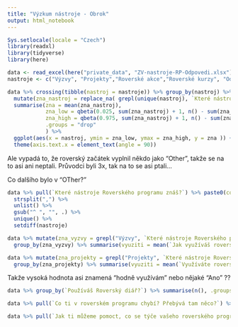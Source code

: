 ---
title: "Výzkum nástroje - Obrok"
output: html_notebook
---

```{r setup}
Sys.setlocale(locale = "Czech")
library(readxl)
library(tidyverse)
library(here)

```


```{r}
data <- read_excel(here("private_data", "ZV-nastroje-RP-Odpovedi.xlsx"))
nastroje <- c("Výzvy", "Projekty","Roverské akce","Roverské kurzy", "Oddíl","Zahraničí","Roverský diář", "časopis Roverský kmen", "Roversk. začátek", "Roverští průvodci")

```

```{r}
data %>% crossing(tibble(nastroj = nastroje)) %>% group_by(nastroj) %>% 
  mutate(zna_nastroj = replace_na( grepl(unique(nastroj), `Které nástroje Roverského programu znáš?`), FALSE)) %>% 
  summarise(zna = mean(zna_nastroj), 
            zna_low = qbeta(0.025, sum(zna_nastroj) + 1, n() - sum(zna_nastroj) + 1),
            zna_high = qbeta(0.975, sum(zna_nastroj) + 1, n() - sum(zna_nastroj) + 1),
            .groups = "drop"
            ) %>%
  ggplot(aes(x = nastroj, ymin = zna_low, ymax = zna_high, y = zna )) + geom_errorbar() + geom_point() +
  theme(axis.text.x = element_text(angle = 90))
```

Ale vypadá to, že roverský začátek vyplnil někdo jako "Other", takže se na to asi ani neptali. Průvodci byli 3x, tak na to se asi ptali...

Co dalšího bylo v "OTher?"

```{r}
data %>% pull(`Které nástroje Roverského programu znáš?`) %>% paste0(collapse = ",") %>% 
  strsplit(",") %>%
  unlist() %>%
  gsub("^ ", "", .) %>%
  unique() %>%
  setdiff(nastroje)
```


```{r}
data %>% mutate(zna_vyzvy = grepl("Výzvy", `Které nástroje Roverského programu znáš?`)) %>% 
  group_by(zna_vyzvy) %>% summarise(vyuziti = mean(`Jak využíváš roverské výzvy?`, na.rm = TRUE), muzou_nebyt = mean(`Dokážeš si představit že by roverské výzvy nebyly?`, na.rm = TRUE), .groups = "drop")

data %>% mutate(zna_projekty = grepl("Projekty", `Které nástroje Roverského programu znáš?`)) %>% 
  group_by(zna_projekty) %>% summarise(vyuziti = mean(`Využíváte roverské projekty ve vašem programu?`, na.rm = TRUE), muzou_nebyt = mean(`Dokážeš si představit že by roverské projekty nebyly?`, na.rm = TRUE), .groups = "drop")
```

Takže vysoká hodnota asi znamená "hodně využívám" nebo nějaké "Ano" ??

```{r}
data %>% group_by(`Používáš Roverský diář?`) %>% summarise(n(), .groups = "drop")
```

```{r}
data %>% pull(`Co ti v roverském programu chybí? Přebývá tam něco?`) %>% unique()
```

```{r}
data %>% pull(`Jak ti můžeme pomoct, co se týče vašeho roverského programu?`) %>% unique()

```

